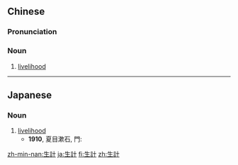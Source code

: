 {{also|生计}}
==Chinese==
{{zh-forms|s=生计}}

===Pronunciation===
{{zh-pron
|m=shēngjì
|c=sang1 gai3
|h=pfs=sên-kie
|mn=seng-kè
|cat=n
}}

===Noun===
{{zh-noun}}
# [[livelihood]]

----

==Japanese==
{{ja-kanjitab|せい|けい|yomi=on}}

===Noun===
{{ja-noun|せいけい}}

# [[livelihood]]
#* '''1910''', 夏目漱石, 門:
#*: {{ja-usex|小女を一人使って、朝から晩までことりと音もしないように静かな'''生計'''を立てていた。|こ.おんな を ひとり つかって、 あさ から ばん まで ことり と おと も しない よう に しずかか な '''せいけい''' を たてて いた。|They had only a young maid, and from morning to night they led a livelihood so quiet that one could hear a pin drop.}}

[[zh-min-nan:生計]]
[[ja:生計]]
[[fi:生計]]
[[zh:生計]]